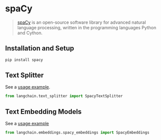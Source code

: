 # spaCy

>[spaCy](https://spacy.io/) is an open-source software library for advanced natural language processing, written in the programming languages Python and Cython.
 
## Installation and Setup


```bash
pip install spacy
```



## Text Splitter

See a [usage example](/docs/modules/data_connection/document_transformers/text_splitters/split_by_token#spacy).

```python
from langchain.text_splitter import SpacyTextSplitter
```

## Text Embedding Models

See a [usage example](/docs/integrations/text_embedding/spacy_embedding)

```python
from langchain.embeddings.spacy_embeddings import SpacyEmbeddings
```
